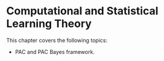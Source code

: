 # Computational and Statistical Learning Theory

This chapter covers the following topics:

- PAC and PAC Bayes framework.
